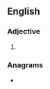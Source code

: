 ==English==

===Adjective===
{{head|en|adjective superlative form}}

# {{en-superlative of|bald}}

===Anagrams===
* {{anagrams|en|a=abdelst|BLASTed|blasted|stabled}}